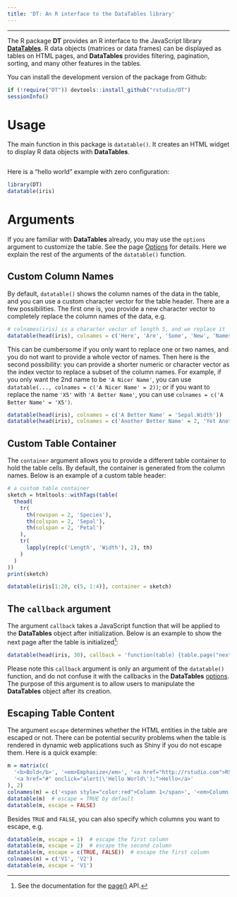 ```yaml
---
title: 'DT: An R interface to the DataTables library'
---
```


---

The R package **DT** provides an R interface to the JavaScript library [**DataTables**](http://datatables.net). R data objects (matrices or data frames) can be displayed as tables on HTML pages, and **DataTables** provides filtering, pagination, sorting, and many other features in the tables.

You can install the development version of the package from Github:

```r
if (!require("DT")) devtools::install_github("rstudio/DT")
sessionInfo()
```

# Usage

The main function in this package is `datatable()`. It creates an HTML widget to display R data objects with **DataTables**.

```r
```

Here is a "hello world" example with zero configuration:

```r
library(DT)
datatable(iris)
```

# Arguments

If you are familiar with **DataTables** already, you may use the `options` argument to customize the table. See the page [Options](options.html) for details. Here we explain the rest of the arguments of the `datatable()` function.

## Custom Column Names

By default, `datatable()` shows the column names of the data in the table, and you can use a custom character vector for the table header. There are a few possibilities. The first one is, you provide a new character vector to completely replace the column names of the data, e.g.

```r
# colnames(iris) is a character vector of length 5, and we replace it
datatable(head(iris), colnames = c('Here', 'Are', 'Some', 'New', 'Names'))
```

This can be cumbersome if you only want to replace one or two names, and you do not want to provide a whole vector of names. Then here is the second possibility: you can provide a shorter numeric or character vector as the index vector to replace a subset of the column names. For example, if you only want the 2nd name to be `'A Nicer Name'`, you can use `datatable(..., colnames = c('A Nicer Name' = 2))`; or if you want to replace the name `'X5'` with `'A Better Name'`, you can use `colnames = c('A Better Name' = 'X5')`.

```r
datatable(head(iris), colnames = c('A Better Name' = 'Sepal.Width'))
datatable(head(iris), colnames = c('Another Better Name' = 2, 'Yet Another Name' = 4))
```

## Custom Table Container

The `container` argument allows you to provide a different table container to hold the table cells. By default, the container is generated from the column names. Below is an example of a custom table header:

```r
# a custom table container
sketch = htmltools::withTags(table(
  thead(
    tr(
      th(rowspan = 2, 'Species'),
      th(colspan = 2, 'Sepal'),
      th(colspan = 2, 'Petal')
    ),
    tr(
      lapply(rep(c('Length', 'Width'), 2), th)
    )
  )
))
print(sketch)

datatable(iris[1:20, c(5, 1:4)], container = sketch)
```

## The `callback` argument

The argument `callback` takes a JavaScript function that will be applied to the **DataTables** object after initialization. Below is an example to show the next page after the table is initialized^[See the documentation for the [page()](http://datatables.net/reference/api/page()) API.]:

```r
datatable(head(iris, 30), callback = 'function(table) {table.page("next").draw(false);}')
```

Please note this `callback` argument is only an argument of the `datatable()` function, and do not confuse it with the callbacks in the **DataTables** [options](options.html). The purpose of this argument is to allow users to manipulate the **DataTables** object after its creation.

## Escaping Table Content

The argument `escape` determines whether the HTML entities in the table are escaped or not. There can be potential security problems when the table is rendered in dynamic web applications such as Shiny if you do not escape them. Here is a quick example:

```r
m = matrix(c(
  '<b>Bold</b>', '<em>Emphasize</em>', '<a href="http://rstudio.com">RStudio</a>',
  '<a href="#" onclick="alert(\'Hello World\');">Hello</a>'
), 2)
colnames(m) = c('<span style="color:red">Column 1</span>', '<em>Column 2</em>')
datatable(m)  # escape = TRUE by default
datatable(m, escape = FALSE)
```

Besides `TRUE` and `FALSE`, you can also specify which columns you want to escape, e.g.

```r
datatable(m, escape = 1)  # escape the first column
datatable(m, escape = 2)  # escape the second column
datatable(m, escape = c(TRUE, FALSE))  # escape the first column
colnames(m) = c('V1', 'V2')
datatable(m, escape = 'V1')
```

